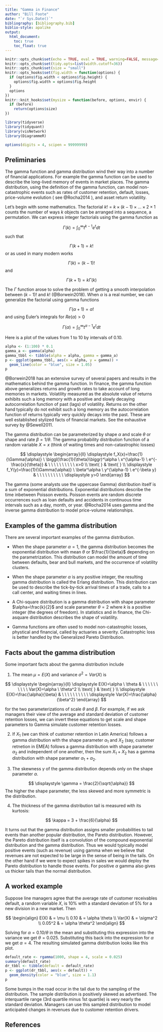 ---
title: "Gamma in Finance"
author: "Bill Foote"
date: "`r Sys.Date()`"
bibliography: [bibliography.bib]
biblio-style: apalike
output: 
  html_document:
    toc: true
    toc_float: true
---

```{r include=FALSE}
knitr::opts_chunk$set(echo = TRUE, eval = TRUE, warning=FALSE, message=FALSE)
knitr::opts_chunk$set(tidy.opts=list(width.cutoff=36))
knitr::opts_chunk$set(size = "small")
knitr::opts_hooks$set(fig.width = function(options) {
  if (options$fig.width < options$fig.height) {
    options$fig.width = options$fig.height
  }
  options
})
knitr::knit_hooks$set(mysize = function(before, options, envir) {
  if (before) 
    return(options$size)
})

library(tidyverse)
library(tidyquant)
library(visNetwork)
library(DiagrammeR)

options(digits = 4, scipen = 99999999)
```

## Preliminaries

The gamma function and gamma distribution wind their way into a number of financial applications. For example the gamma function can be used to describe the long-lived memory of events in market places. The gamma distribution, using the definition of the gamma function, can model non-catastrophic events such as rates of customer retention, default, losses, price-volume evolution ( see @Rocha2014 ), and asset return volatility.

Let's begin with some mathematics. The factorial $k! = k\times(k-1)\times\ldots\times2\times1$ counts the number of ways $k$ objects can be arranged into a sequence, a permutation. We can express integer factorials using the gamma function as


$$
\Gamma(k)=\displaystyle\int_0^{\infty}t^{k-1}e^tdt
$$
such that

$$
\Gamma(k+1) = k!
$$
or as used in many modern works

$$
\Gamma(k) = (k-1)!
$$
and

$$
\Gamma(k+1) = k\Gamma(k)
$$

The $\Gamma$ function arose to solve the problem of getting a smooth interpolation between $(k-1)!$ and $k!$ (@Borwein2018). When $\alpha$ is a real number, we can generalize the factorial using gamma functions

$$
\Gamma(\alpha+1) = \alpha!
$$
and using Euler's integrals for $Re(\alpha)>0$

$$
\Gamma(\alpha)=\displaystyle\int_0^{\infty}t^{\alpha-1}e^tdt
$$

Here is a plot of the values from 1 to 10 by intervals of 0.10.

```{r}
alpha <- (1:100) * 0.1
gamma_a <- gamma(alpha)
gamma_tbbl <- tibble(alpha = alpha, gamma = gamma_a)
p <- ggplot(gamma_tbbl, aes(x = alpha, y = gamma)) +
  geom_line(color = "blue", size = 1.05)
p
```

@Borwein2018 has an extensive survey of several papers and results in the mathematics behind the gamma function. In finance, the gamma function above generalizes returns and growth rates to take account of long memories in markets. Volatility measured as the absolute value of returns exhibits such a long memory with a positive and slowly decaying autocorrelation function of past (lags) of volatility. Returns on the other hand typically do not exhibit such a long memory as the autocorrelation function of returns typically very quickly decays into the past. These are well established stylized facts of financial markets. See the exhaustive survey by @Sewell2011.

The gamma distribution can be parameterized by shape $\alpha$ and scale $\theta$ or shape and rate $\beta=1/\theta$. The gamma probability distribution function of a random variable $X=x$ (think of waiting times and non-catastrophic losses)

$$
\displaystyle \begin{array}{ll} \displaystyle f_X(x)=\frac{1}{\Gamma(\alpha)} \ \biggl(\frac{1}{\theta}\biggr)^\alpha \ x^{\alpha-1} \ e^{-\frac{x}{\theta}} & \ \ \ \ \ \ \ \ \ \ x>0  \\ \text{ } & \text{ } \\ \displaystyle f_Y(y)=\frac{1}{\Gamma(\alpha)} \ \beta^\alpha \ y^{\alpha-1} \ e^{-\beta y} & \ \ \ \ \ \ \ \ \ \ \displaystyle y>0   \end{array}
$$


The gamma (some analysts use the uppercase Gamma) distribution itself is a sum of exponential distributions. Exponential distributions describe the time inbetween Poisson events. Poisson events are random discrete occurrences such as loan defaults and accidents in continuous time intervals such as a day, month, or year. @Rocha2014 uses gamma and the inverse gamma distribution to model price-volume relationships.

## Examples of the gamma distribution

There are several important examples of the gamma distribution. 

- When the shape parameter $\alpha=1$, the gamma distribution becomes the exponential distribution with mean $\theta$ or $\frac{1}{\beta}$ depending on the parametrization. This distribution can model the amount of time between defaults, bear and bull markets, and the occurrence of volatility clusters.

- When the shape parameter $\alpha$ is any positive integer, the resulting gamma distribution is called the Erlang distribution. This distribution can be used to describe the tick-by-tick arrival times of a trade, calls to a call center, and waiting times in lines. 

- A Chi-square distribution is a gamma distribution with shape parameter $\alpha=\frac{k}{2}$ and scale parameter $\theta=2$ where $k$ is a positive integer (the degrees of freedom). In statistics and in finance, the Chi-asquare distribution describes the shape of volatility.

- Gamma functions are often used to model non-catastrophic losses, phystical and financial, called by actuaries a severity. Catastrophic loss is better handled by the Generalized Pareto Distribution.

## Facts about the gamma distribution

Some important facts about the gamma distribution include

1. The mean $\mu=E(X)$ and variance $\sigma^2=Var(X)$ is

$$
\displaystyle \begin{array}{ll} \displaystyle E(X)=\alpha \ \theta & \ \ \ \ \ \ \ \ \ \ Var(X)=\alpha \ \theta^2  \\ \text{ } & \text{ } \\ \displaystyle E(X)=\frac{\alpha}{\beta} & \ \ \ \ \ \ \ \ \ \ \displaystyle Var(X)=\frac{\alpha}{\beta^2}   \end{array}
$$

for the two parameterizations of scale $\theta$ and $\beta$. For example, if we ask managers their view of the average and standard deviation of customer retention losses, we can invert these equations to get scale and shape parameters to Gamma simulate customer retention losses.

2. If $X_1$ (we can think of customer retention in Latin America) follows a gamma distribution with the shape parameter $\alpha_1$ and $X_2$ (say, customer retnetion in EMEA) follows a gamma distribution with shape parameter $\alpha_2$ and independent of one another, then the sum $X_1+X_2$ has a gamma distribution with shape parameter $\alpha_1+\alpha_2$.

3. The skewness $\gamma$ of the gamma distribution depends only on the shape parameter $\alpha$.

$$
\displaystyle \gamma = \frac{2}{\sqrt{\alpha}}
$$
The higher the shape parameter, the less skewed and more symmetric is the distribution.

4. The thickness of the gamma distribution tail is measured with its kurtosis:

$$
\kappa = 3 + \frac{6}{\alpha}
$$

It turns out that the gamma distribution assigns smaller probabilities to tail events than another popular distribution, the Pareto distribution.  However, the Pareto distribution itself is a convolution of the compound exponential distribution and the gamma distribution. Thus we would typically model positive events (such as revenue) using gamma when we believe that revenues are not expected to be large in the sense of being in the tails. On the other hand if we were to expect spikes in sales we would deploy the Pareto distribution to handle those events. For positive $\alpha$ gamma also gives us thicker tails than the normal distribution.

## A worked example

Suppose line managers agree that the average rate of customer receivables default, a random variable $X$, is 10\% with a standard deviation of 5\% for a new division in a new market. Then

$$
\begin{align}
E(X) & = \mu \\
0.10 & = \alpha \theta \\
Var(X) & = \sigma^2 \\
0.05^2 & = \alpha \theta^2
\end{align}
$$

Solving for $\alpha = 0.10 / \theta$ in the mean and substituting this expression into the variance we get $\theta = 0.025$. Substituting this back into the expression for $\alpha$ we get $\alpha = 4$. The resulting simulated gamma distribution looks like this plot.

```{r}
default_rate <- rgamma(1000, shape = 4, scale = 0.025)
summary(default_rate)
dr_tbbl <- tibble(default = default_rate)
p <- ggplot(dr_tbbl, aes(x = default)) +
  geom_density(color = "blue", size = 1.1)
p
```

Some bumps in the road occur in the tail due to the sampling of the distribution. The sample distribution is positively skewed as advertised. The interquartile range (3rd quartile minus 1st quartile) is very nearly the standard deviation. Managers can use this sampled distribution to model anticipated changes in revenues due to customer retention drivers.

## References
